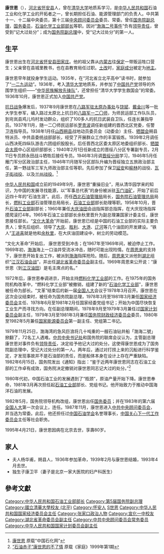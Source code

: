 {{Infobox_officeholder
| name = <span style="font-size:larger;">康世恩</span>
| image name = 
| width = 
| now = <span style="color: blue;">[[中华人民共和国国务院副总理|中华人民共和国国务院副总理]]</span>
| period = 1978年3月 至 1982年5月
| now2 = <span style="color: blue;">[[中华人民共和国国务院|中华人民共和国国务院]][[国务委员|国务委员]]</span>
| period2 = 1982年5月 至 1988年4月
| Sex = 男
| different name =
| nationality = {{ROC-1912}}（1915年–1928年）<br>{{ROC}}（1928年–1949年）<br>{{PRC}}（1949年–1995年）
| party = {{CPC}}
| Native place = [[河北省|河北省]][[怀安县|怀安县]]
| date of birth = {{birth date|1915|4|20}}
| place of birth = {{ROC-1912}}[[直隸省|直隸省]][[怀安县|怀安县]]
| date of death = {{death date and age|1995|4|21|1915|4|20}}
| place of death = {{PRC}}[[北京市|北京市]]
| spouse = 杨华甫
| relatives = 康卫平（子）
| educate = 
*[[清华大学|清华大学]]地质系
| past = 
*<span style="color: blue;">石油工业部部长助理<br>(1955年7月–1956年9月)</span>
*<span style="color: blue;">石油工业部副部长<br>(1956年10月至“文化大革命”初期)</span>
*<span style="color: blue;">湖北省革委会副主任<br>(1969年–1971年)</span>
*<span style="color: blue;">燃料化学工业部革委会第一副主任<br>(1970年6月–1971年9月)</span>
*<span style="color: blue;">燃料化学工业部革委会主任<br>(1971年9月-1975年1月)</span>
*<span style="color: blue;">石油化学工业部部长<br>(1975年1月–1978年3月)</span>
*<span style="color: blue;">中华人民共和国国务院副总理<br>(1978年3月-1982年5月)</span>
**<span style="color: blue;">国家经济委员会主任（兼任）<br>(1978年3月-1981年3月)</span>
**<span style="color: blue;">国家计划委员会副主任（兼任）<br>(1978年9月-1979年3月)</span>
**<span style="color: blue;">国务院财政经济委员会委员（兼任）<br>(1979年3月-1981年3月)</span>
**<span style="color: blue;">国家能源委员会第一副主任（兼任）<br>(1980年-1982年5月)</span>
**<span style="color: blue;">石油工业部部长（兼任）<br>(1981年3月–1982年5月)</span>
*<span style="color: blue;">中华人民共和国国务院国务委员<br>(1982年5月—1988年4月)</span>
*<span style="color: blue;">中共中央顾问委员会委员、常委<br>(1987年11月—1992年10月)</span>
| work =
}}
'''康世恩'''（{{bd|1915年|4月20日|1995年|4月21日|catIdx=K康}}），[[河北省|河北省]][[怀安县|怀安县]]人，曾在[[清华大学|清华大学]]地质系学习，是[[中华人民共和国|中华人民共和国]]石油工业和化学工业的开拓者之一，曾长期担任石油、能源管理部门的负责人。中共第十一、十二届中央委员，第十三届[[中央顾问委员会|中央顾问委员会]]委员、常委。曾任[[中华人民共和国国务院副总理|国务院副总理]]，[[国务委员|国务委员]]，[[中华人民共和国石油工业部|石油化学工业部部长]]等职。因对“[[渤海二号事件|渤海二号事件]]”负有[[领导责任|领导责任]]，曾受到“记大过处分”；成为[[中华人民共和国国务院副总理|国务院副总理]]中，受“记大过处分”的第一人。

== 生平 ==
康世恩出生在[[河北省|河北省]][[怀安县|怀安县]][[田家庄乡|田家庄]]。他的祖父靠从[[内蒙古|内蒙古]]往[[保定|保定]]一带贩运牲口营生；父亲曾在县城里教书，也在县教育局任过职。[[土改|土改]]时，[[家庭出身|家庭成分]]被定为[[地主|地主]]。

康世恩早年就投身学生运动。1935年，在“河北省立北平高中”读书时，就参加了“[[一二九运动|一二九运动]]”。1936年，考入[[清华大学|清华大学]]地质系，并参加了[[中国共产党|中国共产党]]领导的外围学生组织——“[[中华民族解放先锋队|中华民族解放先锋队]]”，还曾担任“清华大学学生救国会”的常委。1936年10月，康世恩正式加入[[中国共产党|中国共产党]]。

[[抗日战争|抗日战争]]爆发后，1937年9月康世恩在[[八路军驻太原办事处|八路军驻太原办事处]]与[[饶斌|饶斌]]、[[戴金川|戴金川]]等一批大学生参军，编入路过太原北上抗日的[[八路军第120师|八路军一二〇师]]，为师民运部工作队队员，到岢岚县鸡儿坞村发动群众，组织了100多人的抗日武装自卫队，任连长兼指导员。1937年11月，随一二〇师民运部长[[罗贵波|罗贵波]]调任新组建的晋西北区党委，任警卫连指导员。1938年1月任[[山西|山西]][[朔县|朔县]]战地动员委员会（动委会）主任、[[牺盟会|牺盟会]]朔县特派员、中共县委统战部部长，经受了开展群众工作的丰富锻炼。1939年2月调任山西决死四纵队游击六团组织股股长。后任晋西北区委太原区地委组织部长、[[牺盟会|牺盟会]][[太原|太原]]中心区组织部部长；1940年2月1日任新成立的晋绥八分区专署副专员，2月11日专员顾永田战斗牺牲后接任专员。1946年3月调[[晋绥分局|晋绥分局]]学习，1946年5月任雁门军分区政治部主任，1946年11月随军分区部队升编为晋绥独立五旅政治部主任，第一野战军三军九师政治部主任等职。先后参加了保卫[[延安|延安]]和[[榆林|榆林]]的战役、[[瓦子街战役|瓦子街战役]]、以及[[兰州战役|兰州战役]]。<ref>[http://www.cnpec.net/news/Article/Leader/200509/4.html 康世恩] {{webarchive|url=https://web.archive.org/web/20081225224956/http://www.cnpec.net/news/Article/Leader/200509/4.html |date=2008-12-25 }} 原载“中国石化网”</ref>

[[中华人民共和国|中华人民共和国]]成立前的1949年9月，康世恩“重操旧业”，用从清华园学来的知识，为中国的发展寻找能源，以“军事总代表”的身份被派驻[[玉门油田|玉门油矿]]，开始了前后近四十年的“石油生涯”。此后，历任[[西北石油管理局|西北石油管理局]]局长，[[国务院石油管理总局|国务院石油管理总局]]局长，[[燃料工业部|燃料工业部]]石油管理总局局长，[[石油工业部|石油工业部]]部长助理等职。1956年10月，晋升[[石油工业部|石油工业部]]副部长；1960年兼任[[大庆油田|大庆油田]]会战指挥部总指挥，在大庆现场指挥摸爬滚打4年。1965年石油工业部部长余秋里晋升为副总理兼国家计委主任，康世恩接任部长。“[[文化大革命|文化大革命]]”开始前，康世恩已经是中国的石油工业部的实际主要负责人；曾先后组织、领导了[[大庆油田|大庆]]、[[胜利油田|胜利]]、[[大港油田|大港]]、[[辽河油田|辽河]]等几个油田的开发建设。“铁人”[[王进喜|王进喜]]就是他和[[余秋里|余秋里]]，在大庆油田建设中，树立的劳动模范。

“文化大革命”开始后， 康世恩受到冲击；在1967年至1969年间，被迫停止工作。1969年初，[[渤海|渤海]]海上一口油井受流冰冲击，随时可能出现险情。在[[周恩来|周恩来]]的支持下，康世恩开始复出工作，被派到[[渤海|渤海]]指挥抢险。随后，[[周恩来|周恩来]]又派他到[[湖北|湖北]]组织“[[江汉油田|江汉石油会战]]”，并出任[[湖北省革命委员会|湖北省革命委员会]]副主任。1969年周恩来公开说：“康世恩（到[[江汉油田|江汉油田]]）是毛主席点的名。”

1972年后，康世恩奉调进京，开始主持[[中华人民共和国燃料化学工业部|燃料化学工业部]]的工作。在1975年的国务院机构改革中，“燃料化学工业部”被撤销，组建了新的“[[中华人民共和国石油化学工业部|石油化学工业部]]”，康世恩被任命为部长。“文革”结束后的新一届[[全国人大|全国人大]]会议于1978年3月召开。康世恩在这次会议结束时，被任命为国务院副总理，1978年3月至1981年3月兼任[[中华人民共和国国家经济委员会|国家经济委员会]]主任、1978年6月至1981年2月任国家经委党组书记；开始为中国尽快恢复工业生产而寻找方向。在任副总理期间，1978年9月至1979年3月兼任过[[国家计划委员会|国家计划委员会]]副主任，1979年3月至1981年3月兼任[[国务院财政经济委员会|国务院财政经济委员会]]委员，1980年至1982年5月兼任[[国家能源委员会|国家能源委员会]]第一副主任、党组第二书记。 

1979年11月25日，渤海湾的急风巨浪将几十吨重的一艘石油钻井船「渤海二號」掀翻了，72名工人遇难。[[中共中央书记处|中共中央书记处]]和国务院的联席会议认为，主管副总理康世恩对事件负有[[领导责任|领导责任]]，决定给予他记大过的处分。这使得康世恩成为了国务院副总理中，受记大过处分的第一人。两年后，通过对打捞上来的沉船进行科学鉴定，才发现事故并不是石油部的责任，而是船体本身在设计上存在严重缺陷。1982年6月15日，国务院发出《通知》指出：“鉴于近两年康世恩同志在石油工业部的工作卓有成效，国务院决定撤销对康世恩同志记大过的处分。”<ref>[http://shang.cnfamily.com/199901/ca19561.htm “石油赤子”康世恩的不了情] {{webarchive|url=https://web.archive.org/web/20100123191225/http://shang.cnfamily.com/199901/ca19561.htm |date=2010-01-23 }} 原载《家庭》1999年第1期</ref>

1980年代初，中国石油工业的发展遇到了“瓶颈”，原油产量开始下降。康世恩奉命，1981年3月再次担任起[[中华人民共和国石油工业部|石油工业部]]部长、党组书记。他开始致力于推动中国海洋石油的发展。

1982年5月，国务院领导机构改组，康世恩出任[[国务委员|国务委员]]；并在1983年的第六届[[全国人大|全国人大]]第一次会议上，连任。1987年11月，康世恩进入[[中共中央顾问委员会|中共中央顾问委员会]]，并当选为常委。此后，他还担任过[[中国石油学会|中国石油学会]]名誉理事长，[[中国关心下一代工作委员会|中国关心下一代工作委员会]]主任等社会职务。

1995年4月21日，康世恩因病在北京去世，享壽80岁。

==家人==
*夫人杨华甫，朔县人，1936年参加革命，1939年2月与康世恩结婚，1993年4月去世。
*独生子康卫平（妻子是北京一家大医院的妇产科医生）

==參考文獻==
{{Reflist}}

{{start box}}
{{s-gov|prc}}
{{s-before|[[宋振明|宋振明]]}}
{{s-title|[[中华人民共和国石油工业部|中华人民共和国石油工业部]]部长|1981年3月—1982年5月}}
{{s-after|[[唐克|唐克]]}}
{{s-before|[[苏静|苏静]]}}
{{s-title|[[中华人民共和国国家经济委员会|中华人民共和国国家经济委员会]]主任|1978年3月—1981年3月}}
{{s-after|[[袁宝华|袁宝华]]}}
{{s-before|[[王星|王星]]}}
{{s-title|[[中华人民共和国石油工业部|中华人民共和国石油工业部]]部长|1975年1月—1978年3月}}
{{s-after|宋振明}}
{{s-before|—}}
{{s-title|[[中华人民共和国燃料化学工业部|中华人民共和国燃料化学工业部]]<br>革命委员会主任|1971年9月—1975年1月}}
{{s-after|机构撤销<br>改组为[[中华人民共和国石油工业部|石油工业部]]}}
{{end box}}
{{中共中央顾问委员会常务委员会}}
{{第6届国务院}}
{{Authority control}}

{{DEFAULTSORT:Kang康}}
[[Category:中华人民共和国石油工业部部长|Category:中华人民共和国石油工业部部长]]
[[Category:第5届国务院副总理|Category:第5届国务院副总理]]
[[Category:國立清華大學校友_(北平)|Category:國立清華大學校友 (北平)]]
[[Category:怀安人|Category:怀安人]]
[[Category:康姓|S世恩]]
[[Category:中华人民共和国国家经济委员会主任|Category:中华人民共和国国家经济委员会主任]]
[[Category:张家口政治人物|Category:张家口政治人物]]
[[Category:宣化一中校友|Category:宣化一中校友]]
[[Category:湖北省革命委员会副主任|Category:湖北省革命委员会副主任]]
[[Category:中共中央顾问委员会常务委员|Category:中共中央顾问委员会常务委员]]
[[Category:中华人民共和国国家计划委员会副主任|Category:中华人民共和国国家计划委员会副主任]]